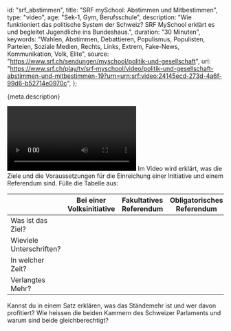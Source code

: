 
  id: "srf_abstimmen",
  title: "SRF mySchool: Abstimmen und Mitbestimmen",
  type: "video",
  age: "Sek-1, Gym, Berufsschule",
  description:
    "Wie funktioniert das politische System der Schweiz? SRF MySchool erklärt es und begleitet Jugendliche ins Bundeshaus.",
  duration: "30 Minuten",
  keywords:
    "Wahlen, Abstimmen, Debattieren, Populismus, Populisten, Parteien, Soziale Medien, Rechts, Links, Extrem, Fake-News, Kommunikation, Volk, Elite",
  source: "https://www.srf.ch/sendungen/myschool/politik-und-gesellschaft",
  url:
    "https://www.srf.ch/play/tv/srf-myschool/video/politik-und-gesellschaft-abstimmen-und-mitbestimmen-19?urn=urn:srf:video:24145ecd-273d-4a6f-99d6-b52714e0970c",
};

<Ref source={meta.source}>
  <p>{meta.description}</p>
  <Video url={meta.url} />
</Ref>

<Quest>
  <Question>
    Im Video wird erklärt, was die Ziele und die Voraussetzungen für die
    Einreichung einer Initiative und einem Referendum sind. Fülle die Tabelle
    aus:
    <table>
      <thead>
        <tr>
          <th></th>
          <th>Bei einer Volksinitiative</th>
          <th>Fakultatives Referendum</th>
          <th>Obligatorisches Referendum</th>
        </tr>
      </thead>
      <tbody>
        <tr>
          <td>Was ist das Ziel?</td>
          <td>
            <Textfield
              id="1.1.1"
              lines={3}
              fontSize={"16px !important"}
              wrap="soft"
            />
          </td>
          <td>
            <Textfield id="1.1.2" lines={3} fontSize={"16px !important"} />
          </td>
          <td>
            <Textfield id="1.1.3" lines={3} fontSize={"16px !important"} />
          </td>
        </tr>
        <tr>
          <td>Wieviele Unterschriften?</td>
          <td>
            <Textfield id="1.2.1" lines={1} />
          </td>
          <td>
            <Textfield id="1.2.2" lines={1} />
          </td>
          <td>
            <Textfield id="1.2.3" lines={1} />
          </td>
        </tr>
        <tr>
          <td>In welcher Zeit?</td>
          <td>
            <Textfield id="1.3.1" lines={1} />
          </td>
          <td>
            <Textfield id="1.3.2" lines={1} />
          </td>
          <td>
            <Textfield id="1.3.3" lines={1} />
          </td>
        </tr>
        <tr>
          <td>Verlangtes Mehr?</td>
          <td>
            <Textfield id="1.4.1" lines={1} />
          </td>
          <td>
            <Textfield id="1.4.2" lines={1} />
          </td>
          <td>
            <Textfield id="1.4.3" lines={1} />
          </td>
        </tr>
      </tbody>
    </table>
  </Question>
  <Question>
    Kannst du in einem Satz erklären, was das Ständemehr ist und wer davon
    profitiert?
    <Textfield id="2" />
  </Question>
  <Question>
    Wie heissen die beiden Kammern des Schweizer Parlaments und warum sind beide
    gleichberechtigt?
    <Textfield id="3" />
  </Question>
</Quest>
